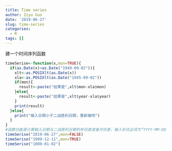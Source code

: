 ```yaml
---
title: Time series
author: Ziyu Guo
date: '2019-06-27'
slug: time-series
categories:
  - R
tags: []
---
```

建一个时间序列函数
```r
timeSerise<-function(x,mon=TRUE){
  if(as.Date(x)>as.Date("1949-09-02")){
    xlt<-as.POSIXlt(as.Date(x))
    xla<-as.POSIXlt(as.Date("1945-09-02"))
    if(mon){
      result<-paste("结果是",xlt$mon-xla$mon)
    }else{
      result<-paste("结果是",xlt$year-xla$year)
    }
    print(result)
  }else{
    print("输入日期小于二战胜利日期，重新输吧")
  }
}
#函数功能是计算输入日期与二战胜利日期的年份差或者月份差，输入形式必须为“YYYY-MM-DD”，而且输入日期必须比1945-09-02要晚，否则会跳出错误信息
timeSerise("2019-06-27",mon=FALSE)
timeSerise("1999-12-11",mon=TRUE)
timeSerise("1800-01-02")
```

